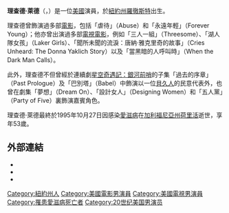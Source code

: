'''理查德·萊德'''（{{lang-en|Richard Ryder}}，{{bd|1942年|8月20日|1995年|10月27日}}）是一位[[美國|美國]]演員，於[[紐約州|紐約州]][[羅徹斯特_(紐約州)|羅徹斯特]]出生。

理查德曾飾演過多部[[電影|電影]]，包括「虐待」（Abuse）和「永遠年輕」（Forever Young）；他亦曾出演過多部[[電視電影|電視電影]]，例如「三人一組」（Threesome）、「湖人隊女孩」（Laker Girls）、「聞所未聞的流淚：唐納·雅克里奇的故事」（Cries Unheard: The Donna Yaklich Story）以及「當黑暗的人呼叫時」（When the Dark Man Calls）。

此外，理查德不但曾經於連續劇[[星空奇遇記：銀河前哨|星空奇遇記：銀河前哨]]的子集「過去的序章」（Past Prologue）及「巴別塔」（Babel）中飾演以一位[[貝久人|貝久人]]的民意代表外，也曾在劇集「夢想」（Dream On）、「設計女人」（Designing Women）和「五人黨」（Party of Five）裏飾演嘉賓角色。

理查德·萊德最終於1995年10月27日因感染[[愛滋病|愛滋病]]在[[加利福尼亞州|加利福尼亞州]][[荷里活|荷里活]]逝世，享年53歲。

==外部連結==
* {{IMDb name|id=0753137|name=理查德·萊德}}
* {{memoryalpha|Richard Ryder}}
* {{Find a Grave|7202986|理查德·萊德}}

{{DEFAULTSORT: Ryder, Richard}}
[[Category:紐約州人|Category:紐約州人]]
[[Category:美國電影男演員|Category:美國電影男演員]]
[[Category:美國電視男演員|Category:美國電視男演員]]
[[Category:罹患愛滋病死亡者|Category:罹患愛滋病死亡者]]
[[Category:20世纪美国男演员|Category:20世纪美国男演员]]